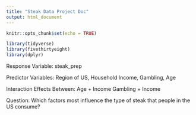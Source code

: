 ```yaml
---
title: "Steak Data Project Doc"
output: html_document
---
```


```r
knitr::opts_chunk$set(echo = TRUE)
```

```r
library(tidyverse)
library(fivethirtyeight)
library(dplyr)
```


Response Variable: steak_prep

Predictor Variables: Region of US, Household Income, Gambling, Age

Interaction Effects Between: 
Age + Income
Gambling + Income


Question: Which factors most influence the type of steak that people in the US consume?










